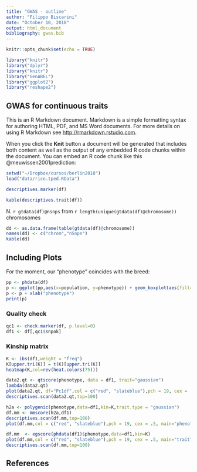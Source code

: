 ```yaml
---
title: "GWAS - outline"
author: "Filippo Biscarini"
date: "October 10, 2018"
output: html_document
bibliography: gwas.bib
---
```


```r
knitr::opts_chunk$set(echo = TRUE)

library("knitr")
library("dplyr")
library("knitr")
library("GenABEL")
library("ggplot2")
library("reshape2")
```

## GWAS for continuous traits

This is an R Markdown document. Markdown is a simple formatting syntax for authoring HTML, PDF, and MS Word documents. For more details on using R Markdown see <http://rmarkdown.rstudio.com>.

When you click the **Knit** button a document will be generated that includes both content as well as the output of any embedded R code chunks within the document. You can embed an R code chunk like this @meuwissen2001prediction:

```r
setwd("~/Dropbox/cursos/berlin2018")
load("data/rice.tped.RData")

descriptives.marker(df)
```

```r
kable(descriptives.trait(df))
```

N. `r gtdata(df)@nsnps` from `r length(unique(gtdata(df)@chromosome))` chromosomes

```r
dd <- as.data.frame(table(gtdata(df)@chromosome))
names(dd) <- c("chrom","nSnps")
kable(dd)
```

## Including Plots

For the moment, our "phenotype" coincides with the breed:

```r
pp <- phdata(df)
p <- ggplot(pp,aes(x=population, y=phenotype)) + geom_boxplot(aes(fill=population))
p <- p + xlab("phenotype")
print(p)
```

### Quality check

```r
qc1 <- check.marker(df, p.level=0)
df1 <- df[,qc1$snpok]
```

### Kinship matrix

```r
K <- ibs(df1,weight = "freq")
K[upper.tri(K)] = t(K)[upper.tri(K)]
heatmap(K,col=rev(heat.colors(75)))
```

```r
data2.qt <- qtscore(phenotype, data = df1, trait="gaussian")
lambda(data2.qt)
plot(data2.qt, df="Pc1df",col = c("red", "slateblue"),pch = 19, cex = .5, main="trait")
descriptives.scan(data2.qt,top=100)
```

```r
h2a <- polygenic(phenotype,data=df1,kin=K,trait.type = "gaussian")
df.mm <- mmscore(h2a,df1)
descriptives.scan(df.mm,top=100)
plot(df.mm,col = c("red", "slateblue"),pch = 19, cex = .5, main="phenotype")
```

```r
df.mm  <- egscore(phdata(df1)$phenotype,data=df1,kin=K)
plot(df.mm,col = c("red", "slateblue"),pch = 19, cex = .5, main="trait")
descriptives.scan(df.mm,top=100)
```


## References
